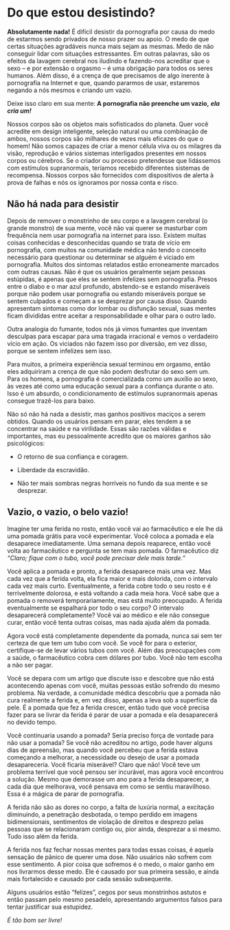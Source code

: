 # Do que estou desistindo?

**Absolutamente nada!** É difícil desistir da pornografia por causa do medo de estarmos sendo privados de nosso prazer ou apoio. O medo de que certas situações agradáveis ​​nunca mais sejam as mesmas. Medo de não conseguir lidar com situações estressantes. Em outras palavras, são os efeitos da lavagem cerebral nos iludindo e fazendo-nos acreditar que o sexo -- e por extensão o orgasmo -- é uma obrigação para todos os seres humanos. Além disso, é a crença de que precisamos de algo inerente à pornografia na Internet e que, quando pararmos de usar, estaremos negando a nós mesmos e criando um vazio.

Deixe isso claro em sua mente: **A pornografia não preenche um vazio,** ***ela cria um!***

Nossos corpos são os objetos mais sofisticados do planeta. Quer você acredite em design inteligente, seleção natural ou uma combinação de ambos, nossos corpos são milhares de vezes mais eficazes do que o homem! Não somos capazes de criar a menor célula viva ou os milagres da visão, reprodução e vários sistemas interligados presentes em nossos corpos ou cérebros. Se o criador ou processo pretendesse que lidássemos com estímulos supranormais, teríamos recebido diferentes sistemas de recompensa. Nossos corpos são fornecidos com dispositivos de alerta à prova de falhas e nós os ignoramos por nossa conta e risco.

## Não há nada para desistir

Depois de remover o monstrinho de seu corpo e a lavagem cerebral (o grande monstro) de sua mente, você não vai querer se masturbar com frequência nem usar pornografia na internet para isso. Existem muitas coisas conhecidas e desconhecidas quando se trata de vício em pornografia, com muitos na comunidade médica não tendo o conceito necessário para questionar ou determinar se alguém é viciado em pornografia. Muitos dos sintomas relatados estão erroneamente marcados com outras causas. Não é que os usuários geralmente sejam pessoas estúpidas, é apenas que eles se sentem infelizes sem pornografia. Presos entre o diabo e o mar azul profundo, abstendo-se e estando miseráveis ​​porque não podem usar pornografia ou estando miseráveis ​​porque se sentem culpados e começam a se desprezar por causa disso. Quando apresentam sintomas como dor lombar ou disfunção sexual, suas mentes ficam divididas entre aceitar a responsabilidade e olhar para o outro lado.

Outra analogia do fumante, todos nós já vimos fumantes que inventam desculpas para escapar para uma tragada irracional e vemos o verdadeiro vício em ação. Os viciados não fazem isso por diversão, em vez disso, porque se sentem infelizes sem isso.

Para muitos, a primeira experiência sexual terminou em orgasmo, então eles adquiriram a crença de que não podem desfrutar do sexo sem um. Para os homens, a pornografia é comercializada como um auxílio ao sexo, às vezes até como uma educação sexual para a confiança durante o ato. Isso é um absurdo, o condicionamento de estímulos supranormais apenas consegue trazê-los para baixo.

Não só não há nada a desistir, mas ganhos positivos maciços a serem obtidos. Quando os usuários pensam em parar, eles tendem a se concentrar na saúde e na virilidade. Essas são razões válidas e importantes, mas eu pessoalmente acredito que os maiores ganhos são psicológicos:

- O retorno de sua confiança e coragem.

- Liberdade da escravidão.

- Não ter mais sombras negras horríveis no fundo da sua mente e se desprezar.

## Vazio, o vazio, o belo vazio!

Imagine ter uma ferida no rosto, então você vai ao farmacêutico e ele lhe dá uma pomada grátis para você experimentar. Você coloca a pomada e ela desaparece imediatamente. Uma semana depois reaparece, então você volta ao farmacêutico e pergunta se tem mais pomada. O farmacêutico diz *"Claro; fique com o tubo, você pode precisar dele mais tarde."*

Você aplica a pomada e pronto, a ferida desaparece mais uma vez. Mas cada vez que a ferida volta, ela fica maior e mais dolorida, com o intervalo cada vez mais curto. Eventualmente, a ferida cobre todo o seu rosto e é terrivelmente dolorosa, e está voltando a cada meia hora. Você sabe que a pomada o removerá temporariamente, mas está muito preocupado. A ferida eventualmente se espalhará por todo o seu corpo? O intervalo desaparecerá completamente? Você vai ao médico e ele não consegue curar, então você tenta outras coisas, mas nada ajuda além da pomada.

Agora você está completamente dependente da pomada, nunca sai sem ter certeza de que tem um tubo com você. Se você for para o exterior, certifique-se de levar vários tubos com você. Além das preocupações com a saúde, o farmacêutico cobra cem dólares por tubo. Você não tem escolha a não ser pagar.

Você se depara com um artigo que discute isso e descobre que não está acontecendo apenas com você, muitas pessoas estão sofrendo do mesmo problema. Na verdade, a comunidade médica descobriu que a pomada não cura realmente a ferida e, em vez disso, apenas a leva sob a superfície da pele. É a pomada que fez a ferida crescer, então tudo que você precisa fazer para se livrar da ferida é parar de usar a pomada e ela desaparecerá no devido tempo.

Você continuaria usando a pomada? Seria preciso força de vontade para não usar a pomada? Se você não acreditou no artigo, pode haver alguns dias de apreensão, mas quando você percebeu que a ferida estava começando a melhorar, a necessidade ou desejo de usar a pomada desapareceria. Você ficaria miserável? Claro que não! Você teve um problema terrível que você pensou ser incurável, mas agora você encontrou a solução. Mesmo que demorasse um ano para a ferida desaparecer, a cada dia que melhorava, você pensava em como se sentiu maravilhoso. Essa é a mágica de parar de pornografia.

A ferida não são as dores no corpo, a falta de luxúria normal, a excitação diminuindo, a penetração desbotada, o tempo perdido em imagens bidimensionais, sentimentos de violação de direitos e desprezo pelas pessoas que se relacionaram contigo ou, pior ainda, desprezar a si mesmo. Tudo isso além da ferida.

A ferida nos faz fechar nossas mentes para todas essas coisas, é aquela sensação de pânico de querer uma dose. Não usuários não sofrem com esse sentimento. A pior coisa que sofremos é o medo, o maior ganho em nos livrarmos desse medo. Ele é causado por sua primeira sessão, e ainda mais fortalecido e causado por cada sessão subsequente.

Alguns usuários estão "felizes", cegos por seus monstrinhos astutos e então passam pelo mesmo pesadelo, apresentando argumentos falsos para tentar justificar sua estupidez.

*É tão bom ser livre!*